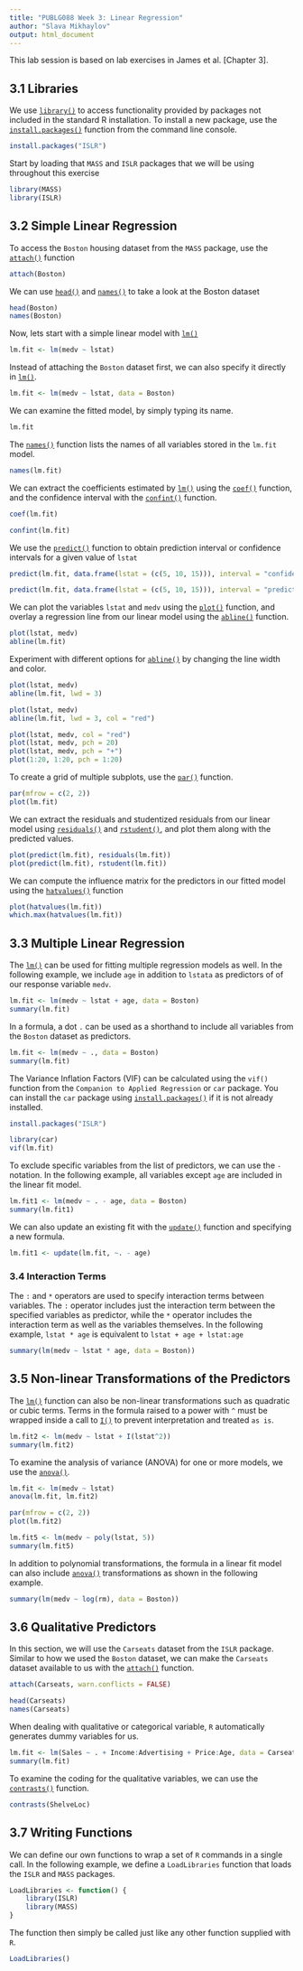 ```yaml
---
title: "PUBLG088 Week 3: Linear Regression"
author: "Slava Mikhaylov"
output: html_document
---
```


This lab session is based on lab exercises in James et al. [Chapter 3].

## 3.1 Libraries

We use [`library()`](http://bit.ly/R_library) to access functionality provided by packages not included in the standard R installation. To install a new package, use the [`install.packages()`](http://bit.ly/R_install_packages) function from the command line console.

```r
install.packages("ISLR")
```

Start by loading that `MASS` and `ISLR` packages that we will be using throughout this exercise

```r
library(MASS)
library(ISLR)
```

## 3.2 Simple Linear Regression

To access the `Boston` housing dataset from the `MASS` package, use the [`attach()`](http://bit.ly/R_attach) function

```r
attach(Boston)
```

We can use [`head()`](http://bit.ly/R_head) and [`names()`](http://bit.ly/R_names) to take a look at the Boston dataset

```r
head(Boston)
names(Boston)
```

Now, lets start with a simple linear model with [`lm()`](http://bit.ly/R_lm)

```r
lm.fit <- lm(medv ~ lstat)
```

Instead of attaching the `Boston` dataset first, we can also specify it directly in [`lm()`](http://bit.ly/R_lm).

```r
lm.fit <- lm(medv ~ lstat, data = Boston)
```

We can examine the fitted model, by simply typing its name.

```r
lm.fit
```

The [`names()`](http://bit.ly/R_names) function lists the names of all variables stored in the `lm.fit` model.

```r
names(lm.fit)
```

We can extract the coefficients estimated by [`lm()`](http://bit.ly/R_lm) using the [`coef()`](http://bit.ly/R_coef) function, and the confidence interval with the [`confint()`](http://bit.ly/R_coef) function.

```r
coef(lm.fit)
```

```r
confint(lm.fit)
```

We use the [`predict()`](http://bit.ly/R_predict) function to obtain prediction interval or confidence intervals for a given value of `lstat`

```r
predict(lm.fit, data.frame(lstat = (c(5, 10, 15))), interval = "confidence")
```

```r
predict(lm.fit, data.frame(lstat = (c(5, 10, 15))), interval = "prediction")
```

We can plot the variables `lstat` and `medv` using the [`plot()`](http://bit.ly/R_plot) function, and overlay a regression line from our linear model using the [`abline()`](http://bit.ly/R_abline) function.

```r
plot(lstat, medv)
abline(lm.fit)
```

Experiment with different options for [`abline()`](http://bit.ly/R_abline) by changing the line width and color.

```r
plot(lstat, medv)
abline(lm.fit, lwd = 3)
```

```r
plot(lstat, medv)
abline(lm.fit, lwd = 3, col = "red")
```

```r
plot(lstat, medv, col = "red")
plot(lstat, medv, pch = 20)
plot(lstat, medv, pch = "+")
plot(1:20, 1:20, pch = 1:20)
```

To create a grid of multiple subplots, use the [`par()`](http://bit.ly/R_par) function.

```r
par(mfrow = c(2, 2))
plot(lm.fit)
```

We can extract the residuals and studentized residuals from our linear model using [`residuals()`](http://bit.ly/R_residuals) and [`rstudent()`](http://bit.ly/R_influence_measures), and plot them along with the predicted values.

```r
plot(predict(lm.fit), residuals(lm.fit))
plot(predict(lm.fit), rstudent(lm.fit))
```

We can compute the influence matrix for the predictors in our fitted model using the [`hatvalues()`](http://bit.ly/R_influence_measures) function

```r
plot(hatvalues(lm.fit))
which.max(hatvalues(lm.fit))
```

## 3.3 Multiple Linear Regression

The [`lm()`](http://bit.ly/R_lm) can be used for fitting multiple regression models as well. In the following example, we include `age` in addition to `lstata` as predictors of of our response variable `medv`. 

```r
lm.fit <- lm(medv ~ lstat + age, data = Boston)
summary(lm.fit)
```

In a formula, a dot `.` can be used as a shorthand to include all variables from the `Boston` dataset as predictors.

```r
lm.fit <- lm(medv ~ ., data = Boston)
summary(lm.fit)
```

The Variance Inflation Factors (VIF) can be calculated using the `vif()` function from the `Companion to Applied Regression` or `car` package. You can install the `car` package using [`install.packages()`](http://bit.ly/R_install_packages) if it is not already installed.

```r
install.packages("ISLR")
```

```r
library(car)
vif(lm.fit)
```

To exclude specific variables from the list of predictors, we can use the `-` notation. In the following example, all variables except `age` are included in the linear fit model.

```r
lm.fit1 <- lm(medv ~ . - age, data = Boston)
summary(lm.fit1)
```

We can also update an existing fit with the [`update()`](http://bit.ly/R_update) function and specifying a new formula.

```r
lm.fit1 <- update(lm.fit, ~. - age)
```

### 3.4 Interaction Terms

The `:` and `*` operators are used to specify interaction terms between variables. The `:` operator includes just the interaction term between the specified variables as predictor, while the `*` operator includes the interaction term as well as the variables themselves. In the following example, `lstat * age` is equivalent to `lstat + age + lstat:age`

```r
summary(lm(medv ~ lstat * age, data = Boston))
```

## 3.5 Non-linear Transformations of the Predictors

The [`lm()`](http://bit.ly/R_lm) function can also be non-linear transformations such as quadratic or cubic terms. Terms in the formula raised to a power with `^` must be wrapped inside a call to [`I()`](http://bit.ly/R_asis) to prevent interpretation and treated `as is`.

```r
lm.fit2 <- lm(medv ~ lstat + I(lstat^2))
summary(lm.fit2)
```

To examine the analysis of variance (ANOVA) for one or more models, we use the [`anova()`](http://bit.ly/R_anova).

```r
lm.fit <- lm(medv ~ lstat)
anova(lm.fit, lm.fit2)
```

```r
par(mfrow = c(2, 2))
plot(lm.fit2)
```

```r
lm.fit5 <- lm(medv ~ poly(lstat, 5))
summary(lm.fit5)
```

In addition to polynomial transformations, the formula in a linear fit model can also include [`anova()`](http://bit.ly/R_anova) transformations as shown in the following example.

```r
summary(lm(medv ~ log(rm), data = Boston))
```

## 3.6 Qualitative Predictors

In this section, we will use the `Carseats` dataset from the `ISLR` package. Similar to how we used the `Boston` dataset, we can make the `Carseats` dataset available to us with the [`attach()`](http://bit.ly/R_attach) function.

```r
attach(Carseats, warn.conflicts = FALSE)
```

```r
head(Carseats)
names(Carseats)
```

When dealing with qualitative or categorical variable, `R` automatically generates dummy variables for us. 

```r
lm.fit <- lm(Sales ~ . + Income:Advertising + Price:Age, data = Carseats)
summary(lm.fit)
```

To examine the coding for the qualitative variables, we can use the [`contrasts()`](http://bit.ly/R_contrasts) function.

```r
contrasts(ShelveLoc)
```

## 3.7 Writing Functions

We can define our own functions to wrap a set of `R` commands in a single call. In the following example, we define a `LoadLibraries` function that loads the `ISLR` and `MASS` packages.

```r
LoadLibraries <- function() {
    library(ISLR)
    library(MASS)
}
```

The function then simply be called just like any other function supplied with `R`.

```r
LoadLibraries() 
```


